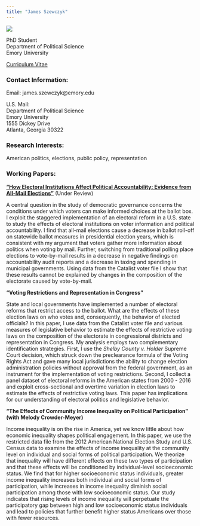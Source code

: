 ```yaml
---
title: "James Szewczyk"
---
```


![](prof photo.jpg)

PhD Student    
Department of Political Science    
Emory University     

[Curriculum Vitae](http://jamesszewczyk.github.io/personal_site/CV_2017_10_06.pdf)

### Contact Information: 

Email: james.szewczyk@emory.edu

U.S. Mail:  
Department of Political Science    
Emory University  
1555 Dickey Drive   
Atlanta, Georgia 30322    

### Research Interests:

American politics, elections, public policy, representation  

### Working Papers: 

[**"How Electoral Institutions Affect Political Accountability: Evidence from All-Mail Elections"**](http://jamesszewczyk.github.io/personal_site/VBM_V5.pdf) (Under Review)

A central question in the study of democratic governance concerns the conditions under which voters can make informed choices at the ballot box. I exploit the staggered implementation of an electoral reform in a U.S. state to study the effects of electoral institutions on voter information and political accountability. I find that all-mail elections cause a decrease in ballot roll-off on statewide ballot measures in presidential election years, which is consistent with my argument that voters gather more information about politics when voting by mail. Further, switching from traditional polling place elections to vote-by-mail results in a decrease in negative findings on accountability audit reports and a decrease in taxing and spending in municipal governments. Using data from the Catalist voter file I show that these results cannot be explained by changes in the composition of the electorate caused by vote-by-mail.

**"Voting Restrictions and Representation in Congress"**

State and local governments have implemented a number of electoral reforms that restrict access to the ballot. What are the effects of these election laws on who votes and, consequently, the behavior of elected officials? In this paper, I use data from the Catalist voter file and various measures of legislative behavior to estimate the effects of restrictive voting laws on the composition of the electorate in congressional districts and representation in Congress. My analysis employs two complementary identification strategies. First, I use the *Shelby County v. Holder* Supreme Court decision, which struck down the preclearance formula of the Voting Rights Act and gave many local jurisdictions the ability to change election administration policies without approval from the federal government, as an instrument for the implementation of voting restrictions. Second, I collect a panel dataset of electoral reforms in the American states from 2000 - 2016 and exploit cross-sectional and overtime variation in election laws to estimate the effects of restrictive voting laws. This paper has implications for our understanding of electoral politics and legislative behavior.

**"The Effects of Community Income Inequality on Political Participation" (with Melody Crowder-Meyer)**

Income inequality is on the rise in America, yet we know little about how economic inequality shapes political engagement. In this paper, we use the restricted data file from the 2012 American National Election Study and U.S. Census data to examine the effects of income inequality at the community level on individual and social forms of political participation. We theorize that inequality will have different effects on these two types of participation and that these effects will be conditioned by individual-level socioeconomic status. We find that for higher socioeconomic status individuals, greater income inequality increases both individual and social forms of participation, while increases in income inequality diminish social participation among those with low socioeconomic status. Our study indicates that rising levels of income inequality will perpetuate the participatory gap between high and low socioeconomic status individuals and lead to policies that further benefit higher status Americans over those with fewer resources. 

<!--html_preserve-->

<script>
  (function(i,s,o,g,r,a,m){i['GoogleAnalyticsObject']=r;i[r]=i[r]||function(){
  (i[r].q=i[r].q||[]).push(arguments)},i[r].l=1*new Date();a=s.createElement(o),
  m=s.getElementsByTagName(o)[0];a.async=1;a.src=g;m.parentNode.insertBefore(a,m)
  })(window,document,'script','https://www.google-analytics.com/analytics.js','ga');

  ga('create', 'UA-103004130-1', 'auto');
  ga('send', 'pageview');

</script>

<!--/html_preserve-->

